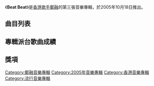 {{Album infobox | <!-- See Wikipedia:WikiProject_Albums -->
| Name        = Beat Beat
| Type        = [[錄音室專輯|錄音室專輯]]
| Artist      = [[鄭融|鄭融]]
| Cover       = 鄭融 Beat Beat.jpg
| Released    = 2005年10月18日
| Recorded    = 2005年
| Genre       = 粵語
| Length      = 39:53
| Label       = [[正東唱片|正東唱片]]
| Last album  = [[Step_By_Step|Step By Step]]<br>（2004年）
| This album  = '''Beat Beat'''<br>（2005年）
| Next album  = [[Honey_(鄭融專輯)|Honey]]<br>（2006年）
}}

《'''Beat Beat'''》是[[香港|香港]][[歌手|歌手]][[鄭融|鄭融]]的第三張音樂專輯，於2005年10月18日推出。

== 曲目列表 ==
{{tracklist
| headline = Visual
| total_length = 8:13

| title1 = Computer Data
| length1 = 0:00

| title2 = 愛得耐
| note2 = Music Video
| length2 = 4:12

| title3 = 小龍女
| note3 = Music Video
| length3 = 4:01
}}

{{tracklist
| headline = Audio
| total_length = 39:53
| title_width = 16%

| title4 = 愛得耐
| music4 = [[陳奐仁|陳奐仁]]
| lyrics4 = [[陳少琪|陳少琪]]<br>陳奐仁
| arranger4 = 陳奐仁
| producer4 = 陳奐仁
| longnote4 = 
| length4 = 4:25

| title5 = 小龍女
| music5 = [[謝杰_(音樂人)|謝-{杰}-]]
| lyrics5 = 陳少琪<br>[[方皓玟|方皓玟]]
| arranger5 = 謝-{杰}-
| producer5 = 謝-{杰}-
| longnote5 = 
| length5 = 4:03

| title6 = 不便
| music6 = 陳奐仁
| lyrics6 = [[梁勵文|梁勵文]]
| arranger6 = [[吳偉賢|吳偉賢]]
| producer6 = 陳奐仁
| longnote6 = 
| length6 = 3:52

| title7 = 桃花島
| music7 = [[楊毅_(音樂人)|楊毅]]
| lyrics7 = [[蔡冕麗|夏至]]
| arranger7 = [[凌乃基|Jim Ling]]
| producer7 = [[舒文_(音樂人)|舒文]]
| longnote7 = 
| length7 = 4:21

| title8 = 緊箍咒
| music8 = 楊毅
| lyrics8 = 陳少琪
| arranger8 = 吳偉賢
| producer8 = 陳奐仁
| longnote8 = 
| length8 = 3:42

| title9 = 屬你
| music9 = 謝-{杰}-
| lyrics9 = 陳少琪
| arranger9 = 謝-{杰}-
| producer9 = 謝-{杰}-
| longnote9 = 
| length9 = 3:58

| title10 = 擁躉
| music10 = [[鄧崇山|鄧崇山]]
| lyrics10 = 梁勵文
| arranger10 = [[莊冬昕|莊冬昕]]
| producer10 = [[趙增熹|趙增熹]]<br>陳少琪
| longnote10 = 
| length10 = 3:15

| title11 = 對手
| music11 = [[陳台証|陳台証]]<br>陳奐仁
| lyrics11 = 梁勵文
| arranger11 = 吳偉賢
| producer11 = 陳奐仁
| longnote11 = 
| length11 = 4:11

| title12 = 慢性傷害
| music12 = 陳奐仁
| lyrics12 = 陳少琪<br>陳奐仁
| arranger12 = [[DJ_Tommy|DJ Tommy]]
| producer12 = 陳奐仁<br>DJ Tommy
| note12 = Jung & Bass Mix
| longnote12 = 《愛得耐》國語版
| length12 = 4:12

| title13 = 熟
| music13 = 陳奐仁
| lyrics13 = [[崔恕|崔恕]]
| arranger13 = 吳偉賢
| producer13 = 陳奐仁
| longnote13 = 《不便》國語版
| length13 = 3:54
}}

== 專輯派台歌曲成績 ==


== 獎項 ==

[[Category:鄭融音樂專輯|Category:鄭融音樂專輯]]
[[Category:2005年音樂專輯|Category:2005年音樂專輯]]
[[Category:香港音樂專輯|Category:香港音樂專輯]]
[[Category:流行音樂專輯|Category:流行音樂專輯]]